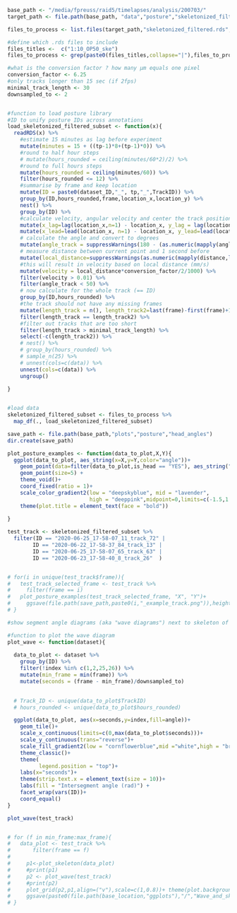 ```r


base_path <- "/media/fpreuss/raid5/timelapses/analysis/200703/"
target_path <- file.path(base_path, "data","posture","skeletonized_filtered")

```

```r

files_to_process <- list.files(target_path,"skeletonized_filtered.rds", full.names = TRUE, ignore.case = TRUE)

#define which .rds files to include
files_titles <-  c("1:10_OP50_ske")
files_to_process <- grep(paste0(files_titles,collapse="|"),files_to_process,value = TRUE)

#what is the conversion factor ? how many µm equals one pixel
conversion_factor <- 6.25
#only tracks longer than 15 sec (if 2fps)
minimal_track_length <- 30
downsampled_to <- 2


#function to load posture library
#ID to unify posture IDs across annotations
load_skeletonized_filtered_subset <- function(x){
  readRDS(x) %>%
    #estimate 15 minutes as lag before experiment
    mutate(minutes = 15 + ((tp-1)*8+(tp-1)*0)) %>%
    #round to half hour steps
    # mutate(hours_rounded = ceiling(minutes/60*2)/2) %>%
    #round to full hours steps
    mutate(hours_rounded = ceiling(minutes/60)) %>%
    filter(hours_rounded <= 12) %>%
    #summarise by frame and keep location
    mutate(ID = paste0(dataset_ID,"_", tp,"_",TrackID)) %>%
    group_by(ID,hours_rounded,frame,location_x,location_y) %>%
    nest() %>%
    group_by(ID) %>%
    #calculate velocity, angular velocity and center the track position
    mutate(x_lag=lag(location_x,n=1) - location_x, y_lag = lag(location_y, n=1) - location_y) %>%
    mutate(x_lead=lead(location_x, n=1) - location_x, y_lead=lead(location_y, n=1) - location_y) %>%
    # calculate the angle and convert to degrees
    mutate(angle_track = suppressWarnings(180 - (as.numeric(mapply(angle,x_lag,y_lag,x_lead,y_lead)))*180/pi)) %>%
    # measure distance between current point and 1 second before
    mutate(local_distance=suppressWarnings(as.numeric(mapply(distance,lag(location_x,n=2),lag(location_y,n=2),location_x,location_y)))) %>%
    #this will result in velocity based on local distance (mm/s)
    mutate(velocity = local_distance*conversion_factor/2/1000) %>%
    filter(velocity > 0.01) %>%
    filter(angle_track < 50) %>%
    # now calculate for the whole track (== ID)
    group_by(ID,hours_rounded) %>%
    #the track should not have any missing frames
    mutate(length_track = n(), length_track2=last(frame)-first(frame)+1) %>%
    filter(length_track == length_track2) %>%
    #filter out tracks that are too short
    filter(length_track > minimal_track_length) %>%
    select(-c(length_track2)) %>%
    # nest() %>%
    # group_by(hours_rounded) %>%
    # sample_n(25) %>%
    # unnest(cols=c(data)) %>%
    unnest(cols=c(data)) %>%
    ungroup()
    
}


#load data
skeletonized_filtered_subset <- files_to_process %>%
  map_df(., load_skeletonized_filtered_subset)

```

```r
save_path <- file.path(base_path,"plots","posture","head_angles")
dir.create(save_path)

plot_posture_examples <- function(data_to_plot,X,Y){
  ggplot(data_to_plot, aes_string(x=X,y=Y,color="angle"))+
    geom_point(data=filter(data_to_plot,is_head == "YES"), aes_string("X","Y"),color="orange",size=8,shape=16,alpha=0.5) +
    geom_point(size=5) +
    theme_void()+
    coord_fixed(ratio = 1)+
    scale_color_gradient2(low = "deepskyblue", mid = "lavender",
                          high = "deeppink",midpoint=0,limits=c(-1.5,1.5),na.value="grey") +
    theme(plot.title = element_text(face = "bold"))
  
}

test_track <- skeletonized_filtered_subset %>%
  filter(ID == "2020-06-25_17-58-07_11_track_72" |
        ID == "2020-06-22_17-58-37_84_track_13" |
        ID == "2020-06-25_17-58-07_65_track_63" |
        ID == "2020-06-23_17-58-40_8_track_26"  )


# for(i in unique(test_track$frame)){
#   test_track_selected_frame <- test_track %>%
#     filter(frame == i)
#   plot_posture_examples(test_track_selected_frame, "X", "Y")+
#     ggsave(file.path(save_path,paste0(i,"_example_track.png")),height=5,width=5)
# }
```

```r
#show segment angle diagrams (aka "wave diagrams") next to skeleton of the same worm

#function to plot the wave diagram
plot_wave <- function(dataset){
  
  data_to_plot <- dataset %>%
    group_by(ID) %>%
    filter(!index %in% c(1,2,25,26)) %>%
    mutate(min_frame = min(frame)) %>%
    mutate(seconds = (frame - min_frame)/downsampled_to)
    

  # Track_ID <- unique(data_to_plot$TrackID)
  # hours_rounded <- unique(data_to_plot$hours_rounded)

  ggplot(data_to_plot, aes(x=seconds,y=index,fill=angle))+
    geom_tile()+
    scale_x_continuous(limits=c(0,max(data_to_plot$seconds)))+
    scale_y_continuous(trans="reverse")+
    scale_fill_gradient2(low = "cornflowerblue",mid ="white",high = "brown2",midpoint=0,na.value="white") +
    theme_classic()+
    theme(
          legend.position = "top")+
    labs(x="seconds")+
    theme(strip.text.x = element_text(size = 10))+
    labs(fill = "Intersegment angle (rad)") +
    facet_wrap(vars(ID))+
    coord_equal()
}

plot_wave(test_track)


# for (f in min_frame:max_frame){
#   data_plot <- test_track %>%
#       filter(frame == f)
#    
#     p1<-plot_skeleton(data_plot)
#     #print(p1)
#     p2 <- plot_wave(test_track)
#     #print(p2)
#     plot_grid(p2,p1,align=("v"),scale=c(1,0.8))+ theme(plot.background = element_rect(fill = "black"))
#     ggsave(paste0(file.path(base_location,"ggplots"),"/","Wave_and_skeleton_","timepoint_",timepoint,"_",track,"_","frame_",f,".png"))
# }
```
